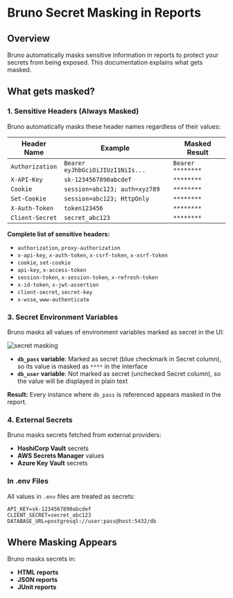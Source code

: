 # Bruno Secret Masking in Reports

## Overview

Bruno automatically masks sensitive information in reports to protect your secrets from being exposed. This documentation explains what gets masked.

## What gets masked?

### 1. Sensitive Headers (Always Masked)

Bruno automatically masks these header names regardless of their values:

| Header Name | Example | Masked Result |
|-------------|---------|---------------|
| `Authorization` | `Bearer eyJhbGciOiJIUzI1NiIs...` | `Bearer ********` |
| `X-API-Key` | `sk-1234567890abcdef` | `********` |
| `Cookie` | `session=abc123; auth=xyz789` | `********` |
| `Set-Cookie` | `session=abc123; HttpOnly` | `********` |
| `X-Auth-Token` | `token123456` | `********` |
| `Client-Secret` | `secret_abc123` | `********` |

**Complete list of sensitive headers:**
- `authorization`, `proxy-authorization`
- `x-api-key`, `x-auth-token`, `x-csrf-token`, `x-xsrf-token`
- `cookie`, `set-cookie`
- `api-key`, `x-access-token`
- `session-token`, `x-session-token`, `x-refresh-token`
- `x-id-token`, `x-jwt-assertion`
- `client-secret`, `secret-key`
- `x-wsse`, `www-authenticate`

### 3. Secret Environment Variables

Bruno masks all values of environment variables marked as secret in the UI:

![secret masking](/screenshots/secret-masking/secret-masking.png)


- **`db_pass` variable**: Marked as secret (blue checkmark in Secret column), so its value is masked as `****` in the interface
- **`db_user` variable**: Not marked as secret (unchecked Secret column), so the value will be displayed in plain text


**Result:** Every instance where `db_pass` is referenced appears masked in the report.

### 4. External Secrets

Bruno masks secrets fetched from external providers:

- **HashiCorp Vault** secrets
- **AWS Secrets Manager** values
- **Azure Key Vault** secrets

### In .env Files

All values in `.env` files are treated as secrets:

```env
API_KEY=sk-1234567890abcdef
CLIENT_SECRET=secret_abc123
DATABASE_URL=postgresql://user:pass@host:5432/db
```

## Where Masking Appears

Bruno masks secrets in:

- **HTML reports**
- **JSON reports**
- **JUnit reports**
